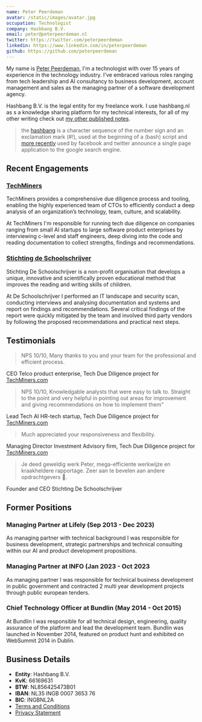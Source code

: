 ```yaml
---
name: Peter Peerdeman
avatar: /static/images/avatar.jpg
occupation: Technologist
company: Hashbang B.V.
email: peter@peterpeerdeman.nl
twitter: https://twitter.com/peterpeerdeman
linkedin: https://www.linkedin.com/in/peterpeerdeman
github: https://github.com/peterpeerdeman
---
```



My name is [Peter Peerdeman](https://peterpeerdeman.nl), I'm a technologist with over 15 years of experience in the technology industry. I've embraced various roles ranging from tech leadership and AI consultancy to business development, account management and sales as the managing partner of a software development agency.

Hashbang B.V. is the legal entity for my freelance work. I use hashbang.nl as s a knowledge sharing platform for my technical interests, for all of my other writing check out [my other published notes](https://notes.peterpeerdeman.nl).

> the [hashbang](<https://en.wikipedia.org/wiki/Shebang_(Unix)>) is a character sequence of the number sign and an exclamation mark (#!), used at the beginning of a (bash) script and [more recently](https://stackoverflow.com/questions/3009380/whats-the-shebang-hashbang-in-facebook-and-new-twitter-urls-for) used by facebook and twitter announce a single page application to the google search engine.

## Recent Engagements

### [TechMiners](https://techminers.com)
TechMiners provides a comprehensive due diligence process and tooling, enabling the highly experienced team of CTOs to efficiently conduct a deep analysis of an organization’s technology, team, culture, and scalability. 

At TechMiners I'm responsible for running tech due diligence on companies ranging from small AI startups to large software product enterprises by interviewing c-level and staff engineers, deep diving into the code and reading documentation to collect strengths, findings and recommendations. 

### [Stichting de Schoolschrijver](https://www.deschoolschrijver.nl/)
Stichting De Schoolschrijver is a non-profit organisation that develops a unique, innovative and scientifically proven educational method that improves the reading and writing skills of children. 

At De Schoolschrijver I performed an IT landscape and security scan, conducting interviews and analysing documentation and systems and report on findings and recommendations. Several critical findings of the report were quickly mitigated by the team and involved third party vendors by following the proposed recommendations and practical next steps.

## Testimonials

> NPS 10/10, Many thanks to you and your team for the professional and efficient process.

CEO Telco product enterprise, Tech Due Diligence project for [TechMiners.com](https://techminers.com)

> NPS 10/10, Knowledgable analysts that were easy to talk to. Straight to the point and very helpful in pointing out areas for improvement and giving recommendations on how to implement them"

Lead Tech AI HR-tech startup, Tech Due Diligence project for [TechMiners.com](https://techminers.com)

> Much appreciated your responsiveness and flexibility.

Managing Director Investment Advisory firm, Tech Due Diligence project for [TechMiners.com](https://techminers.com)

> Je deed geweldig werk Peter, mega-efficiente werkwijze en kraakheldere rapportage. Zeer aan te bevelen aan andere opdrachtgevers 🚀.

Founder and CEO Stichting De Schoolschrijver

## Former Positions

### Managing Partner at Lifely (Sep 2013 - Dec 2023)

As managing partner with technical background I was responsible for business development, strategic partnerships and technical consulting within our AI and product development propositions.

### Managing Partner at INFO (Jan 2023 - Oct 2023

As managing partner I was responsible for technical business development in public government and contracted 2 multi year development projects through public european tenders.

### Chief Technology Officer at Bundlin (May 2014 - Oct 2015) 

At Bundlin I was responsible for all technical design, engineering, quality assurance of the platform and lead the development team. Bundlin was launched in November 2014, featured on product hunt and exhibited on WebSummit 2014 in Dublin.

## Business Details

- **Entity**: Hashbang B.V.
- **KvK**: 66169631
- **BTW**: NL856425473B01
- **IBAN**: NL35 INGB 0007 3653 76
- **BIC**: INGBNL2A
- [Terms and Conditions](./terms)
- [Privacy Statement](./privacy)
